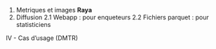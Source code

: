 1. Metriques et images **Raya**
2. Diffusion
    2.1 Webapp : pour enqueteurs
    2.2 Fichiers parquet : pour statisticiens

IV - Cas d'usage (DMTR)